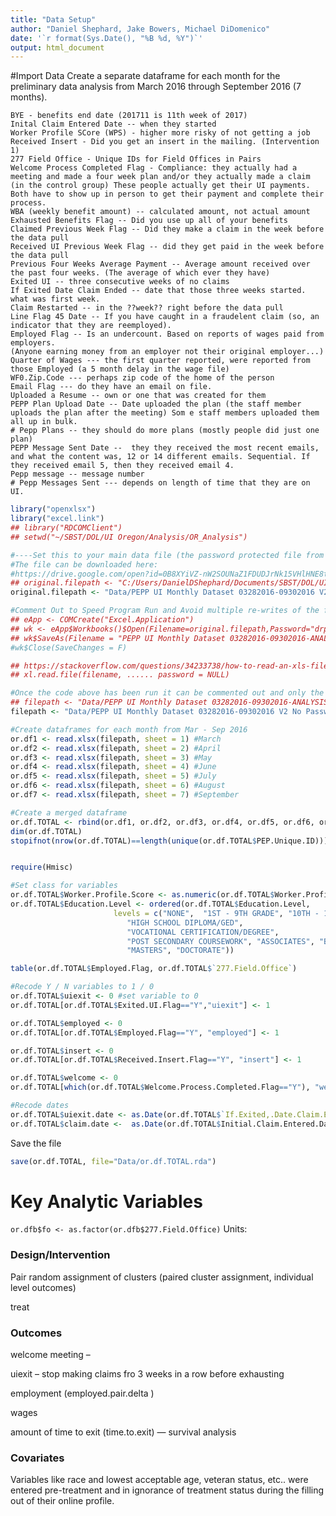 ```yaml
---
title: "Data Setup"
author: "Daniel Shephard, Jake Bowers, Michael DiDomenico"
date: '`r format(Sys.Date(), "%B %d, %Y")`'
output: html_document
---
```


#Import Data
Create a separate dataframe for each month for the preliminary data analysis from March 2016 through September 2016 (7 months).

```
BYE - benefits end date (201711 is 11th week of 2017)
Inital Claim Entered Date -- when they started
Worker Profile SCore (WPS) - higher more risky of not getting a job
Received Insert - Did you get an insert in the mailing. (Intervention 1)
277 Field Office - Unique IDs for Field Offices in Pairs
Welcome Process Completed Flag - Compliance: they actually had a meeting and made a four week plan and/or they actually made a claim (in the control group) These people actually get their UI payments. Both have to show up in person to get their payment and complete their process.
WBA (weekly benefit amount) -- calculated amount, not actual amount
Exhausted Benefits Flag -- Did you use up all of your benefits
Claimed Previous Week Flag -- Did they make a claim in the week before the data pull
Received UI Previous Week Flag -- did they get paid in the week before the data pull
Previous Four Weeks Average Payment -- Average amount received over the past four weeks. (The average of which ever they have)
Exited UI -- three consecutive weeks of no claims
If Exited Date Claim Ended -- date that those three weeks started. what was first week.
Claim Restarted -- in the ??week?? right before the data pull
Line Flag 45 Date -- If you have caught in a fraudelent claim (so, an indicator that they are reemployed).
Employed Flag -- Is an undercount. Based on reports of wages paid from employers.
(Anyone earning money from an employer not their original employer...)
Quarter of Wages --- the first quarter reported, were reported from those Employed (a 5 month delay in the wage file)
WF0.Zip.Code --- perhaps zip code of the home of the person
Email Flag --- do they have an email on file.
Uploaded a Resume -- own or one that was created for them
PEPP Plan Upload Date -- Date uploaded the plan (the staff member uploads the plan after the meeting) Som e staff members uploaded them all up in bulk.
# Pepp Plans -- they should do more plans (mostly people did just one plan)
PEPP Message Sent Date --  they they received the most recent emails, and what the content was, 12 or 14 different emails. Sequential. If they received email 5, then they received email 4.
Pepp message -- message number
# Pepp Messages Sent --- depends on length of time that they are on UI.

```


```r
library("openxlsx")
library("excel.link")
## library("RDCOMClient")
## setwd("~/SBST/DOL/UI Oregon/Analysis/OR_Analysis")

#----Set this to your main data file (the password protected file from DG)
#The file can be downloaded here:
#https://drive.google.com/open?id=0B8XYiVZ-nW2SOUNaZ1FDUDJrNk15VHlHNE8tTWNCUmdhbUZv
## original.filepath <- "C:/Users/DanielDShephard/Documents/SBST/DOL/UI Oregon/Analysis/Data/PEPP UI Monthly Dataset 03282016-09302016 V2.xlsx"
original.filepath <- "Data/PEPP UI Monthly Dataset 03282016-09302016 V2.xlsx"

#Comment Out to Speed Program Run and Avoid multiple re-writes of the file
## eApp <- COMCreate("Excel.Application")
## wk <- eApp$Workbooks()$Open(Filename=original.filepath,Password="drpepper")
## wk$SaveAs(Filename = "PEPP UI Monthly Dataset 03282016-09302016-ANALYSIS.xlsx", Password = '')
#wk$Close(SaveChanges = F)

## https://stackoverflow.com/questions/34233738/how-to-read-an-xls-file-that-is-encrypted-with-r
## xl.read.file(filename, ...... password = NULL)

#Once the code above has been run it can be commented out and only the line below is necessary for importing the data
## filepath <- "Data/PEPP UI Monthly Dataset 03282016-09302016-ANALYSIS.xlsx"
filepath <- "Data/PEPP UI Monthly Dataset 03282016-09302016 V2 No Password.xlsx" ## By hand remove the password protection.

#Create dataframes for each month from Mar - Sep 2016
or.df1 <- read.xlsx(filepath, sheet = 1) #March
or.df2 <- read.xlsx(filepath, sheet = 2) #April
or.df3 <- read.xlsx(filepath, sheet = 3) #May
or.df4 <- read.xlsx(filepath, sheet = 4) #June
or.df5 <- read.xlsx(filepath, sheet = 5) #July
or.df6 <- read.xlsx(filepath, sheet = 6) #August
or.df7 <- read.xlsx(filepath, sheet = 7) #September

#Create a merged dataframe
or.df.TOTAL <- rbind(or.df1, or.df2, or.df3, or.df4, or.df5, or.df6, or.df7)
dim(or.df.TOTAL)
stopifnot(nrow(or.df.TOTAL)==length(unique(or.df.TOTAL$PEP.Unique.ID))) #ensure there are no duplicate PEP IDs


require(Hmisc)

```


```r
#Set class for variables
or.df.TOTAL$Worker.Profile.Score <- as.numeric(or.df.TOTAL$Worker.Profile.Score)
or.df.TOTAL$Education.Level <- ordered(or.df.TOTAL$Education.Level,
				       levels = c("NONE",  "1ST - 9TH GRADE", "10TH - 12TH GRADE",
						  "HIGH SCHOOL DIPLOMA/GED",
						  "VOCATIONAL CERTIFICATION/DEGREE",
						  "POST SECONDARY COURSEWORK", "ASSOCIATES", "BACHELORS",
						  "MASTERS", "DOCTORATE"))

table(or.df.TOTAL$Employed.Flag, or.df.TOTAL$`277.Field.Office`)

#Recode Y / N variables to 1 / 0
or.df.TOTAL$uiexit <- 0 #set variable to 0
or.df.TOTAL[or.df.TOTAL$Exited.UI.Flag=="Y","uiexit"] <- 1

or.df.TOTAL$employed <- 0
or.df.TOTAL[or.df.TOTAL$Employed.Flag=="Y", "employed"] <- 1

or.df.TOTAL$insert <- 0
or.df.TOTAL[or.df.TOTAL$Received.Insert.Flag=="Y", "insert"] <- 1

or.df.TOTAL$welcome <- 0
or.df.TOTAL[which(or.df.TOTAL$Welcome.Process.Completed.Flag=="Y"), "welcome"] <- 1

#Recode dates
or.df.TOTAL$uiexit.date <- as.Date(or.df.TOTAL$`If.Exited,.Date.Claim.Ended`, origin = "1900-01-01")
or.df.TOTAL$claim.date <-  as.Date(or.df.TOTAL$Initial.Claim.Entered.Date, origin = "1900-01-01")
```

Save the file

```r
save(or.df.TOTAL, file="Data/or.df.TOTAL.rda")

```


# Key Analytic Variables

`or.dfb$fo <- as.factor(or.dfb$277.Field.Office)`
Units: 

### Design/Intervention

Pair random assignment of clusters (paired cluster assignment, individual level outcomes)

treat 

### Outcomes

welcome meeting -- 

uiexit -- stop making claims fro 3 weeks in a row before exhausting

employment (employed.pair.delta )

wages

amount of time to exit (time.to.exit) --- survival analysis



### Covariates

Variables like race and lowest acceptable age, veteran status, etc.. were
entered pre-treatment and in ignorance of treatment status during the filling
out of their online profile.



